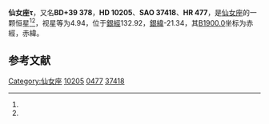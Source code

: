 {{Starbox begin
| name = 仙女座τ
}}
{{Starbox observe
| epoch = [[J2000.0|J2000.0]]
| constell = [[仙女座|仙女座]]<ref name=SIMBAD>{{cite web
 | url=http://simbad.u-strasbg.fr/simbad/sim-id?Ident=HR+477
 | title=Pulsating variable Star
 | publisher=Centre de Données astronomiques de Strasbourg
 | work=SIMBAD
 | accessdate=2012-07-13
 | archive-date=2016-03-17
 | archive-url=https://web.archive.org/web/20160317193256/http://simbad.u-strasbg.fr/simbad/sim-id?Ident=HR+477
 | dead-url=no
 }}</ref><ref name=DATA>{{cite web
 | url=http://vizier.u-strasbg.fr/viz-bin/VizieR-5?-out.add=.&-source=5050&-corr=PK=HR&-out.max=9999&HR=477
 | title=VizieR Detailed Page
 | accessdate=2012-07-13
 | archive-date=2020-12-02
 | archive-url=https://web.archive.org/web/20201202122818/http://vizier.u-strasbg.fr/viz-bin/VizieR-5?-out.add=.&-source=5050&-corr=PK=HR&-out.max=9999&HR=477
 | dead-url=no
 }}</ref>
| 星官 = [[天大将军|天大将军]]
| ra = {{RA|1|40|34.8}}<ref name=SIMBAD /><ref name=DATA />
| dec = {{DEC|+40|34|37}}<ref name=SIMBAD /><ref name=DATA />
| appmag_v = 4.94<ref name=SIMBAD /><ref name=DATA />
}}
{{Starbox character
| class = B8III<ref name=SIMBAD /><ref name=DATA />
| b-v = -0.09<ref name=SIMBAD /><ref name=DATA />
| u-b = -0.41<ref name=SIMBAD /><ref name=DATA />
| r-i = -0.07<ref name=SIMBAD /><ref name=DATA />
| variable = 
}}
{{Starbox astrometry
| radial_v = -0.41
| prop_mo_ra = -14
| parallax = 
| p_error = 
}}
{{Starbox catalog
| names =BD+39 378，[[SAO星表|SAO]] 37418，[[HD星表|HD]] 10205，[[HR星表|HR]] 477}}
{{Starbox reference |Simbad=HR+477}}
{{Starbox end}}

'''仙女座τ'''，又名'''BD+39 378'''，'''HD 10205'''、'''SAO 37418'''、'''HR 477'''，是[[仙女座|仙女座]]的一颗恒星<ref name=SIMBAD /><ref name=DATA />，视星等为4.94，位于[[銀道座標系|銀經]]132.92，[[銀道座標系|銀緯]]-21.34，其[[B1900.0|B1900.0]]坐标为赤經{{RA|1|34|40.4}}，赤緯{{DEC|+40|-21.34|14}}。

== 参考文献 ==
{{reflist}}

{{star-stub}}

{{仙女座恒星}}
{{星官|天大将军|11|17}}
[[Category:仙女座|Category:仙女座]]
[[Category:HD和HDE天體|10205]]
[[Category:HR天體|0477]]
[[Category:SAO天體|37418]]